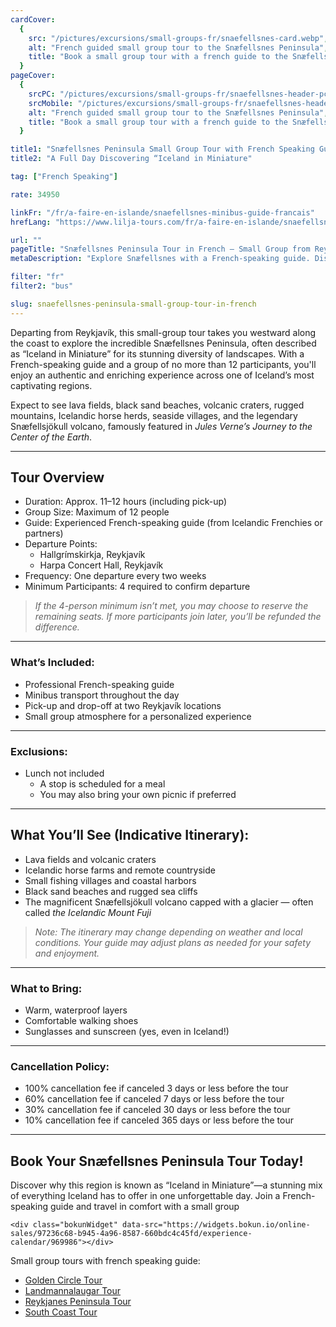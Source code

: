 ```yaml
---
cardCover:
  {
    src: "/pictures/excursions/small-groups-fr/snaefellsnes-card.webp",
    alt: "French guided small group tour to the Snæfellsnes Peninsula",
    title: "Book a small group tour with a french guide to the Snæfellsnes Peninsula",
  }
pageCover:
  {
    srcPC: "/pictures/excursions/small-groups-fr/snaefellsnes-header-pc.webp",
    srcMobile: "/pictures/excursions/small-groups-fr/snaefellsnes-header-mobile.webp",
    alt: "French guided small group tour to the Snæfellsnes Peninsula",
    title: "Book a small group tour with a french guide to the Snæfellsnes Peninsula",
  }

title1: "Snæfellsnes Peninsula Small Group Tour with French Speaking Guide"
title2: "A Full Day Discovering “Iceland in Miniature"

tag: ["French Speaking"]

rate: 34950

linkFr: "/fr/a-faire-en-islande/snaefellsnes-minibus-guide-francais"
hrefLang: "https://www.lilja-tours.com/fr/a-faire-en-islande/snaefellsnes-minibus-guide-francais"

url: ""
pageTitle: "Snæfellsnes Peninsula Tour in French – Small Group from Reykjavík"
metaDescription: "Explore Snæfellsnes with a French-speaking guide. Discover glaciers, lava fields, fishing villages, and Icelandic nature in a small group tour."

filter: "fr"
filter2: "bus"

slug: snaefellsnes-peninsula-small-group-tour-in-french
---
```


Departing from Reykjavík, this small-group tour takes you westward along the coast to explore the incredible Snæfellsnes Peninsula, often described as “Iceland in Miniature” for its stunning diversity of landscapes. With a French-speaking guide and a group of no more than 12 participants, you'll enjoy an authentic and enriching experience across one of Iceland’s most captivating regions.

Expect to see lava fields, black sand beaches, volcanic craters, rugged mountains, Icelandic horse herds, seaside villages, and the legendary Snæfellsjökull volcano, famously featured in _Jules Verne’s Journey to the Center of the Earth_.

---

## Tour Overview

- Duration: Approx. 11–12 hours (including pick-up)
- Group Size: Maximum of 12 people
- Guide: Experienced French-speaking guide (from Icelandic Frenchies or partners)
- Departure Points:
  - Hallgrímskirkja, Reykjavík
  - Harpa Concert Hall, Reykjavík
- Frequency: One departure every two weeks
- Minimum Participants: 4 required to confirm departure

> _If the 4-person minimum isn’t met, you may choose to reserve the remaining seats. If more participants join later, you’ll be refunded the difference._

---

### What’s Included:

- Professional French-speaking guide
- Minibus transport throughout the day
- Pick-up and drop-off at two Reykjavík locations
- Small group atmosphere for a personalized experience

---

### Exclusions:

- Lunch not included
  - A stop is scheduled for a meal
  - You may also bring your own picnic if preferred

---

## What You’ll See (Indicative Itinerary):

- Lava fields and volcanic craters
- Icelandic horse farms and remote countryside
- Small fishing villages and coastal harbors
- Black sand beaches and rugged sea cliffs
- The magnificent Snæfellsjökull volcano capped with a glacier — often called _the Icelandic Mount Fuji_

> _Note: The itinerary may change depending on weather and local conditions. Your guide may adjust plans as needed for your safety and enjoyment._

---

### What to Bring:

- Warm, waterproof layers
- Comfortable walking shoes
- Sunglasses and sunscreen (yes, even in Iceland!)

---

### Cancellation Policy:

- 100% cancellation fee if canceled 3 days or less before the tour
- 60% cancellation fee if canceled 7 days or less before the tour
- 30% cancellation fee if canceled 30 days or less before the tour
- 10% cancellation fee if canceled 365 days or less before the tour

---

## Book Your Snæfellsnes Peninsula Tour Today!

Discover why this region is known as “Iceland in Miniature”—a stunning mix of everything Iceland has to offer in one unforgettable day. Join a French-speaking guide and travel in comfort with a small group

<script
  type="text/javascript"
  src="https://widgets.bokun.io/assets/javascripts/apps/build/BokunWidgetsLoader.js?bookingChannelUUID=97236c68-b945-4a96-8587-660bdc4c45fd"
  async
></script>

    <div class="bokunWidget" data-src="https://widgets.bokun.io/online-sales/97236c68-b945-4a96-8587-660bdc4c45fd/experience-calendar/969986"></div>

Small group tours with french speaking guide:

- <a href="/things-to-do-iceland/golden-circle-small-group-tour-in-french-iceland/" title="french guided tours">Golden Circle Tour</a>
- <a href="/things-to-do-iceland/landmannalaugar-icelandic-highlands-small-group-tour-in-french/" title="french guided tours">Landmannalaugar Tour</a>
- <a href="/things-to-do-iceland/reykjanes-peninsula-small-group-tour-in-french/" title="french guided tours">Reykjanes Peninsula Tour</a>
- <a href="/things-to-do-iceland/south-coast-small-group-tour-in-french-iceland/" title="french guided tours">South Coast Tour</a>
